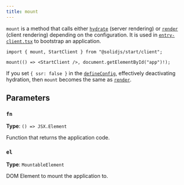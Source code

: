 ```yaml
---
title: mount
---
```


`mount` is a method that calls either [`hydrate`](/reference/rendering/hydrate) (server rendering) or [`render`](/reference/rendering/render) (client rendering) depending on the configuration.
It is used in [`entry-client.tsx`](/solid-start/reference/entrypoints/entry-client) to bootstrap an application.

```tsx
import { mount, StartClient } from "@solidjs/start/client";

mount(() => <StartClient />, document.getElementById("app")!);
```

If you set `{ ssr: false }` in the [`defineConfig`](/solid-start/reference/config/define-config), effectively deactivating hydration, then `mount` becomes the same as [`render`](/reference/rendering/render).

## Parameters

### `fn`

**Type**: `() => JSX.Element`

Function that returns the application code.

### `el`

**Type**: `MountableElement`

DOM Element to mount the application to.
